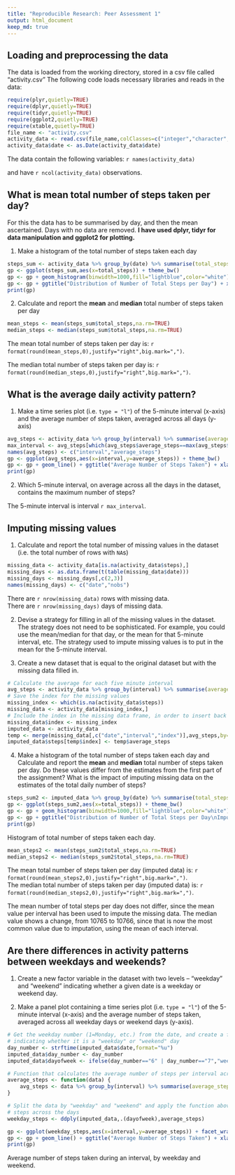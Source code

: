 ```yaml
---
title: "Reproducible Research: Peer Assessment 1"
output: html_document
keep_md: true
---
```



## Loading and preprocessing the data
The data is loaded from the working directory, stored in a csv file called "activity.csv"
The following code loads necessary libraries and reads in the data:
```r
require(plyr,quietly=TRUE)
require(dplyr,quietly=TRUE)
require(tidyr,quietly=TRUE)
require(ggplot2,quietly=TRUE)
require(xtable,quietly=TRUE)
file_name <- "activity.csv"
activity_data <- read.csv(file_name,colClasses=c("integer","character","integer"),stringsAsFactors=FALSE)
activity_data$date <- as.Date(activity_data$date)
```

The data contain the following variables:
`r names(activity_data)`

and have `r ncol(activity_data)` observations.


## What is mean total number of steps taken per day?
For this the data has to be summarised by day, and then the mean ascertained.  Days with no data are removed.
**I have used dplyr, tidyr for data manipulation and ggplot2 for plotting.**  

1. Make a histogram of the total number of steps taken each day
```r
steps_sum <- activity_data %>% group_by(date) %>% summarise(total_steps=sum(steps))
gp <- ggplot(steps_sum,aes(x=total_steps)) + theme_bw()
gp <- gp + geom_histogram(binwidth=1000,fill="lightblue",color="white") + scale_y_continuous(breaks=c(2,4,6,8))
gp <- gp + ggtitle("Distribution of Number of Total Steps per Day") + xlab("Total Steps") + ylab("Number of Days")
print(gp)
````

2. Calculate and report the **mean** and **median** total number of steps taken per day
``` r
mean_steps <- mean(steps_sum$total_steps,na.rm=TRUE)
median_steps <- median(steps_sum$total_steps,na.rm=TRUE)
```

The mean total number of steps taken per day is: `r format(round(mean_steps,0),justify="right",big.mark=",")`.

The median total number of steps taken per day is: `r format(round(median_steps,0),justify="right",big.mark=",")`.


## What is the average daily activity pattern?
1. Make a time series plot (i.e. `type = "l"`) of the 5-minute interval (x-axis) and the average number of steps taken, averaged across all days (y-axis)

``` r
avg_steps <- activity_data %>% group_by(interval) %>% summarise(average_steps = mean(steps,na.rm=TRUE))
max_interval <- avg_steps[which(avg_steps$average_steps==max(avg_steps$average_steps)),"interval"]
names(avg_steps) <- c("interval","average_steps")
gp <- ggplot(avg_steps,aes(x=interval,y=average_steps)) + theme_bw()
gp <- gp + geom_line() + ggtitle("Average Number of Steps Taken") + xlab("Interval") + ylab("Average Steps")
print(gp)
```

2. Which 5-minute interval, on average across all the days in the dataset, contains the maximum number of steps?

The 5-minute interval is interval `r max_interval`.


## Imputing missing values
1. Calculate and report the total number of missing values in the dataset (i.e. the total number of rows with `NA`s)

``` r
missing_data <- activity_data[is.na(activity_data$steps),]
missing_days <- as.data.frame(t(table(missing_data$date)))
missing_days <- missing_days[,c(2,3)]
names(missing_days) <- c("date","nobs")
```
There are `r nrow(missing_data)` rows with missing data.  
There are `r nrow(missing_days)` days of missing data.

2. Devise a strategy for filling in all of the missing values in the dataset. The strategy does not need to be sophisticated. For example, you could use the mean/median for that day, or the mean for that 5-minute interval, etc.
The strategy used to impute missing values is to put in the mean for the 5-minute interval.

3. Create a new dataset that is equal to the original dataset but with the missing data filled in.
``` r
# Calculate the average for each five minute interval
avg_steps <- activity_data %>% group_by(interval) %>% summarise(average_steps = mean(steps,na.rm=TRUE))
# Save the index for the missing values
missing_index <- which(is.na(activity_data$steps))
missing_data <- activity_data[missing_index,]
# Include the index in the missing data frame, in order to insert back the value in the right location
missing_data$index <- missing_index
imputed_data <- activity_data
temp <- merge(missing_data[,c("date","interval","index")],avg_steps,by="interval")
imputed_data$steps[temp$index] <- temp$average_steps
```

4. Make a histogram of the total number of steps taken each day and Calculate and report the **mean** and **median** total number of steps taken per day. Do these values differ from the estimates from the first part of the assignment? What is the impact of imputing missing data on the estimates of the total daily number of steps?

```r
steps_sum2 <- imputed_data %>% group_by(date) %>% summarise(total_steps=sum(steps))
gp <- ggplot(steps_sum2,aes(x=total_steps)) + theme_bw()
gp <- gp + geom_histogram(binwidth=1000,fill="lightblue",color="white") + scale_y_continuous(breaks=c(5,10,15,20))
gp <- gp + ggtitle("Distribution of Number of Total Steps per Day\nImputed Data") + xlab("Total Steps") + ylab("Number of Days")
print(gp)
```

Histogram of total number of steps taken each day.

``` r
mean_steps2 <- mean(steps_sum2$total_steps,na.rm=TRUE)
median_steps2 <- median(steps_sum2$total_steps,na.rm=TRUE)
```

The mean total number of steps taken per day (imputed data) is: `r format(round(mean_steps2,0),justify="right",big.mark=",")`.  
The median total number of steps taken per day (imputed data) is: `r format(round(median_steps2,0),justify="right",big.mark=",")`.

The mean number of total steps per day does not differ, since the mean value per interval has been used to impute the missing data.
The median value shows a change, from 10765 to 10766, since that is now the most common value due to imputation, using the mean of each interval.

## Are there differences in activity patterns between weekdays and weekends?
1. Create a new factor variable in the dataset with two levels -- "weekday" and "weekend" indicating whether a given date is a weekday or weekend day.

1. Make a panel plot containing a time series plot (i.e. `type = "l"`) of the 5-minute interval (x-axis) and the average number of steps taken, averaged across all weekday days or weekend days (y-axis).

``` r
# Get the weekday number (1=Monday, etc.) from the date, and create a factor variable "dayofweek"
# indicating whether it is a "weekday" or "weekend" day
day_number <- strftime(imputed_data$date,format="%u")
imputed_data$day_number <- day_number
imputed_data$dayofweek <- ifelse(day_number=="6" | day_number=="7","weekend","weekday")

# Function that calculates the average number of steps per interval across all days
average_steps <- function(data) {
    avg_steps <- data %>% group_by(interval) %>% summarise(average_steps = mean(steps,na.rm=TRUE))
}

# Split the data by "weekday" and "weekend" and apply the function above, to calculate average
# steps across the days
weekday_steps <- ddply(imputed_data,.(dayofweek),average_steps)

gp <- ggplot(weekday_steps,aes(x=interval,y=average_steps)) + facet_wrap(~dayofweek,nrow=2) + theme_bw()
gp <- gp + geom_line() + ggtitle("Average Number of Steps Taken") + xlab("Interval") + ylab("Average Steps")
print(gp)
```

Average number of steps taken during an interval, by weekday and weekend.
